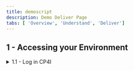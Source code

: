 ```yaml
---
title: demoscript
description: Demo Deliver Page
tabs: [ 'Overview', 'Understand', 'Deliver']
---
```





## 1 - Accessing your Environment

<details>
<summary>1.1 - Log in CP4I</summary>

<br/>

<table border="5" cellspacing="5">
<tr>
<td vlign="top" width="30%"><strong>Actions</strong> </td>
<td width="60%">Open CP4I and click IBM provided credentials (admin only) and log in.</td>
</tr>
<tr>
<td vlign="top"><b>Talking Points</b> </td>
<td>In the road to digital transformation, every organization seeks to move faster than before. But going fast without the right approach, guided by real-world operational data, has caused 70% of digital transformations to fail. A new approach with automation and continuous improvement fed by AI algorithms is required. IBM Cloud Pak for Integration is a hybrid integration solution that provides an automated and closed-loop lifecycle across multiple styles of enterprise integration. With IBM Cloud Pak for Integration, companies can speed integration development, reduce costs and maintain enhanced security, governance and availability. Let's see IBM Cloud Pak for Integration in action. Here I have a cloud version of the product on IBM Cloud. Let me log in here.</td>
</tr>
<tr>
<td vlign="top"><b>Screenshots</b> </td>
<td>
![login1](./images/demoscript-login1.png)
<br/>
![login2](./images/demoscript-login2.png)
</td>
</tr>
</table>

| 1.1 - Log in CP4I            |   |
| :---         | :--- |
| **Actions**              | Open CP4I and click IBM provided credentials (admin only) and log in. |
| **Talking Points**      | In the road to digital transformation, every organization seeks to move faster than before. But going fast without the right approach, guided by real-world operational data, has caused 70% of digital transformations to fail. A new approach with automation and continuous improvement fed by AI algorithms is required. IBM Cloud Pak for Integration is a hybrid integration solution that provides an automated and closed-loop lifecycle across multiple styles of enterprise integration. With IBM Cloud Pak for Integration, companies can speed integration development, reduce costs and maintain enhanced security, governance and availability. Let's see IBM Cloud Pak for Integration in action. Here I have a cloud version of the product on IBM Cloud. Let me log in here.|
| **Screenshots**         |  ![login1](./images/demoscript-login1.png) <br/> ![login2](./images/demoscript-login2.png) |

</details>
